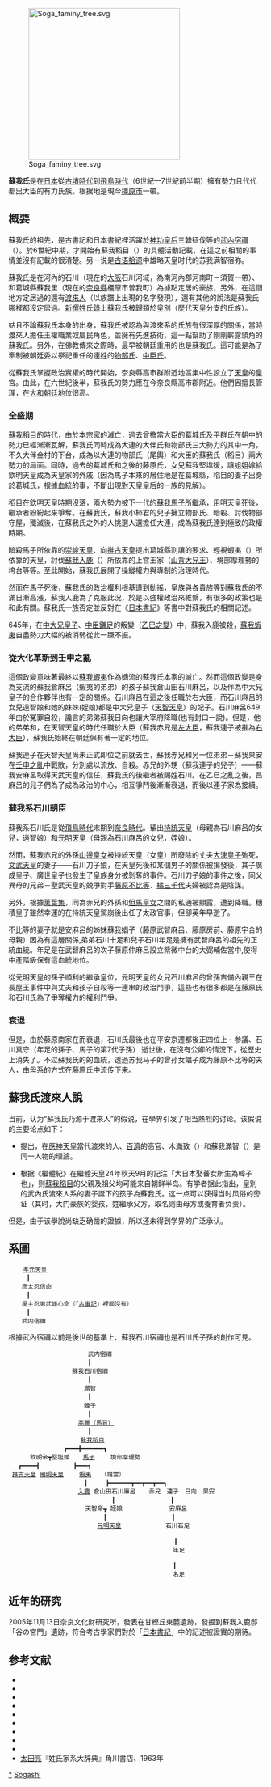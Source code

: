 {{unreferenced|time=2013-7-11}}
{{日本氏族
|家名=蘇我氏
<!-- |家紋= 家紋的畫像 -->
|家紋名称=
|本姓=蘇我[[臣|臣]]
|家祖=[[武內宿禰|武內宿禰]]<br />（[[孝元天皇|孝元天皇]]後裔）
|種別=[[皇別|皇別]]
|出身地=[[大和國|大和國]]高市郡蘇我邑
|根據地=[[大和國|大和國]]
|人物=[[蘇我稻目|蘇我稻目]]<br />[[蘇我馬子|蘇我馬子]]<br />[[蘇我蝦夷|蘇我蝦夷]]<br />[[蘇我入鹿|蘇我入鹿]]<br />[[蘇我赤兄|蘇我赤兄]]
|支流=[[石川氏|石川朝臣]]
}}
{{japanese|japanese=蘇我氏|kana=そが の うち|romaji=Sogano-uti|舊寫=蘇我氏}}

[[File:Soga_faminy_tree.svg|300px]]

'''蘇我氏'''是在[[日本|日本]]從[[古墳時代|古墳時代]]到[[飛鳥時代|飛鳥時代]]（6世紀—7世紀前半期）擁有勢力且代代都出大臣的有力氏族。根据地是現今[[橿原市|橿原市]]一帶。

== 概要 ==

蘇我氏的祖先，是古書記和日本書紀裡活躍於[[神功皇后|神功皇后]]三韓征伐等的[[武內宿禰|武內宿禰]]（{{lang|ja|たけうちのすくね}}）。於6世紀中期，才開始有蘇我稻目（{{lang|ja|そがのいなめ}}）的具體活動記載，在這之前相關的事情並沒有記載的很清楚。另一说是[[古语拾遗|古语拾遗]]中雄略天皇时代的苏我满智宿弥。

蘇我氏是在河內的石川（現在的[[大阪市|大阪]]石川河域，為南河內郡河南町－須賀一帶）、和葛城縣蘇我里（現在的[[奈良縣|奈良縣]]橿原市曽我町）為據點定居的豪族，另外，在這個地方定居過的還有[[渡來人|渡來人]]（以族譜上出現的名字發現），還有其他的說法是蘇我氏哪裡都沒定居過。[[新撰姓氏錄|新撰姓氏錄]]上蘇我氏被歸類於皇別（歷代天皇分支的氏族）。

姑且不論蘇我氏本身的出身，蘇我氏被認為與渡來系的氏族有很深厚的關係，當時渡來人擔任王權職業奴屬民角色，並擁有先進技術，這一點幫助了剛剛嶄露頭角的蘇我氏。另外，在佛教傳來之際時，最早被朝廷重用的也是蘇我氏。這可能是為了牽制被朝廷委以祭祀重任的連姓的[[物部氏|物部氏]]、[[中臣氏|中臣氏]]。

從蘇我氏掌握政治實權的時代開始，奈良縣高市群附近地區集中性設立了[[天皇|天皇]]的皇宮。由此，在六世紀後半，蘇我氏的勢力應在今奈良縣高市郡附近。他們因擅長管理{{link-ja|屯倉|屯倉}}，在[[大和朝廷|大和朝廷]]地位很高。

=== 全盛期 ===
[[蘇我稻目|蘇我稻目]]的時代，由於本宗家的滅亡，過去曾擔當大臣的葛城氏及平群氏在朝中的勢力已經漸漸瓦解，蘇我氏同時成為大連的大伴氏和物部氏三大勢力的其中一角，不久大伴金村的下台，成為以大連的物部氏（尾輿）和大臣的蘇我氏（稻目）兩大勢力的局面。同時，過去的葛城氏和之後的藤原氏，女兒蘇我堅塩媛，讓姐姐嫁給欽明天皇成為天皇家的外戚（因為馬子本來的居住地是在葛城縣，稻目的妻子出身於葛城氏，根據血統的事，不斷出現對天皇皇后的一族的見解）。

稻目在欽明天皇時期沒落，兩大勢力被下一代的[[蘇我馬子|蘇我馬子]]所繼承，用明天皇死後，繼承者紛紛起來爭奪。在蘇我氏，蘇我小柿君的兒子擁立物部氏、暗殺{{link-ja|穴穗部皇子|穴穂部皇子}}、討伐物部守屋，殲滅後，在蘇我氏之外的人挑選人選擔任大連，成為蘇我氏達到極致的政權時期。

暗殺馬子所依靠的[[崇峻天皇|崇峻天皇]]、向[[推古天皇|推古天皇]]提出葛城縣割讓的要求、輕視蝦夷（{{lang|ja|えみし}}）所依靠的天皇，討伐[[蘇我入鹿|蘇我入鹿]]（{{lang|ja|そが・の・いるか}}）所依靠的上宮王家（[[山背大兄王|山背大兄王]]）、境部摩理勢的垮台等等。至此開始，蘇我氏展開了操縱權力與專制的治理時代。

然而在馬子死後，蘇我氏的政治權利根基遭到動搖，皇族與各貴族等對蘇我氏的不滿日漸高漲，蘇我入鹿為了克服此況，於是以強權政治來維繫，有很多的政策也是和此有關。蘇我氏一族否定並反對在《[[日本書紀|日本書紀]]》等書中對蘇我氏的相關記述。

645年，在[[中大兄皇子|中大兄皇子]]、[[中臣鎌足|中臣鎌足]]的叛變（[[乙巳之變|乙巳之變]]）中，蘇我入鹿被殺，[[蘇我蝦夷|蘇我蝦夷]]自盡勢力大幅的被消弱從此一蹶不振。

=== 從大化革新到壬申之亂 ===
這個政變意味著最終以[[蘇我蝦夷|蘇我蝦夷]]作為嫡流的蘇我氏本家的滅亡。然而這個政變是身為支流的蘇我倉麻呂（蝦夷的弟弟）的孩子蘇我倉山田石川麻呂，以及作為中大兄皇子的合作夥伴也有一定的關係。石川麻呂在這之後任職於右大臣，而石川麻呂的女兒遠智娘和她的妹妹(姪娘)都是中大兄皇子（[[天智天皇|天智天皇]]）的妃子。石川麻呂649年由於冤罪自殺，讒言的弟弟蘇我日向也讓大宰府降職(也有封口一說)。但是，他的弟弟{{link-ja|蘇我赤兄|蘇我赤兄}}和{{link-ja|蘇我連子|蘇我連子}}，在天智天皇的時代任職於大臣（蘇我赤兄是[[左大臣|左大臣]]，蘇我連子被推為[[右大臣|右大臣]]），蘇我氏始終在朝廷保有著一定的地位。

蘇我連子在天智天皇尚未正式即位之前就去世，蘇我赤兄和另一位弟弟－蘇我果安在[[壬申之亂|壬申之亂]]中戰敗，分別處以流放、自殺。赤兄的外甥（蘇我連子的兒子）——蘇我安麻呂取得天武天皇的信任，蘇我氏的後繼者被賜姓石川。在乙巳之亂之後，昌麻呂的兒子們為了成為政治的中心，相互爭鬥後漸漸衰退，而後以連子家為接續。

=== 蘇我系石川朝臣 ===
蘇我系石川氏是從[[飛鳥時代|飛鳥時代]]末期到[[奈良時代|奈良時代]]。輩出[[持統天皇|持統天皇]]（母親為石川麻呂的女兒，遠智娘）和[[元明天皇|元明天皇]]（母親為石川麻呂的女兒，姪娘）。

然而，蘇我赤兄的外孫[[山邊皇女|山邊皇女]]被持統天皇（女皇）所廢除的丈夫[[大津皇子|大津皇子]]殉死，[[文武天皇|文武天皇]]的妻子——石川刀子娘，在天皇死後和某個男子的關係被揭發後，其子廣成皇子、廣世皇子也發生了皇族身分被剝奪的事件。石川刀子娘的事件之後，同父異母的兄弟－聖武天皇的兢爭對手[[藤原不比等|藤原不比等]]、[[橘三千代|橘三千代]]夫婦被認為是陰謀。

另外，根據[[萬葉集|萬葉集]]，同為赤兄的外孫{{link-ja|穗積親王|穂積親王|穗積皇子}}和[[但馬皇女|但馬皇女]]之間的私通被顯露，遭到降職。穗積皇子雖然幸運的在持統天皇駕崩後出任了太政官事，但卻英年早逝了。

不比等的妻子就是安麻呂的姊妹蘇我娼子（藤原武智麻呂、藤原房前、藤原宇合的母親）因為有這層關係,弟弟石川十足和兒子石川年足是擁有武智麻呂的祖先{{link-ja|藤原南家|藤原南家}}的正統血統。年足是在武智麻呂的次子藤原仲麻呂設立紫微中台的大弼輔佐當中,使得中產階級保有這血統地位。

從元明天皇的孫子順利的繼承皇位，元明天皇的女兒石川麻呂的曾孫吉備內親王在長屋王事件中與丈夫和孩子自殺等一連串的政治鬥爭，這些也有很多都是在藤原氏和石川氏為了爭奪權力的權利鬥爭。

=== 衰退 ===
但是，由於藤原南家在{{link-ja|藤原仲麻呂之亂|藤原仲麻呂の乱}}而衰退，石川氏最後也在平安京遷都後正四位上・参議、石川真守（年足的孫子、馬子的第7代子孫） 逝世後，在沒有公卿的情況下，從歷史上消失了。不过蘇我氏的的血統，透過苏我马子的曾孙女娼子成为藤原不比等的夫人，由母系的方式在藤原氏中流传下来。

== 蘇我氏渡來人說 ==
当前，认为“蘇我氏乃源于渡來人”的假说，在學界引发了相当熱烈的讨论。该假说的主要论点如下：

*{{link-ja|門脇禎二|門脇禎二}}提出，在[[應神天皇|應神天皇]]當代渡來的人、[[百濟|百濟]]的高官、木滿致（{{lang|ja|もくまち}}）和蘇我滿智（{{lang|ja|まち}}）是同一人物的理論。

* 根据《繼體紀》在繼體天皇24年秋天9月的記注「大日本娶蕃女所生為韓子也」，则[[蘇我稻目|蘇我稻目]]的父親及祖父均可能来自朝鲜半岛。有学者据此指出，皇別的武內氏渡來人系的妻子誕下的孩子為蘇我氏。这一点可以获得当时风俗的旁证（其时，大门豪族的婴孩，姓繼承父方，取名则由母方或養育者负责）。

但是，由于该學說尚缺乏确凿的證據，所以还未得到学界的广泛承认。

== 系圖 ==
     [[孝元天皇|孝元天皇]]
 　　　┃
 　  彦太忍信命
 　　　┃
 　  屋主忍男武雄心命（「[[古事記|古事記]]」裡面沒有）
 　　　┃
 　  武内宿禰

根據武內宿禰以前是後世的基準上、蘇我石川宿禰也是石川氏子孫的創作可見。
                       武内宿禰
   　　　　　　　　　　　　┃
  　　　　　　　　　　蘇我石川宿禰
   　　　　　　　　　　　　┃
  　　　　　　　　　　　　滿智
   　　　　　　　　　　　　┃
  　　　　　　　　　　　　韓子
   　　　　　　　　　　　　┃
  　　　　　　　　　　　[[蘇我高麗|高麗（馬背）]]
   　　　　　　　　　　　　┃
  　　　　　　　　　    [[蘇我稻目|蘇我稻目]]
   　　　　　　　　┏━━━╋━━━━━━┓
  　　　欽明帝┳堅塩媛　  [[蘇我馬子|馬子]] 　　境部摩理勢　
  　┏━━━━┫　　　　　 ┣━━━┓
  [[推古天皇|推古天皇]] [[用明天皇|用明天皇]]　　 [[蘇我蝦夷|蝦夷]]　 {{link-ja|蘇我倉麻呂|蘇我倉麻呂|倉麻呂}}（雄當）  
 　　　　　　　　　　　　 ┃　　　┣━━━━━━┳━━┳━━┳━━┓
  　　　　　　　　　　　[[蘇我入鹿|入鹿]] 倉山田石川麻呂　  赤兄　連子　日向　果安
  　　　　 　　　　　　　　　　　　┃　　　　　　 　　 ┃
   　　　 　　　　　　　　天智帝┳ 姪娘　　 　　　 　 安麻呂　　
 　 　　　　　　　　　　 　　　 ┃　 　　　　　　　　  ┃
 　　 　　　　　　　 　 　　　[[元明天皇|元明天皇]]　　　　　    石川石足　　　　　　　　　　　　　　　　　　　　　　　　　　　　　　　　　　　　 
 　　 　　　　　　　 　 　　 　　　　　　　　　　　　  ┃
 　　 　　　　　　　 　 　　 　　　　　　　　　　     年足　　　　　　　　　　　　　　　　　　　　　　　　　　　　　　　　　　　　 
 　　 　　　　　　　 　 　　　　　　　　　　　　 　　　┃
 　　 　　　　　　　 　 　　　　　　　　　　　　      名足

== 近年的研究 ==
2005年11月13日奈良文化財研究所，發表在甘樫丘東麓遺跡，發掘到蘇我入鹿邸「谷の宮門」遺跡，符合考古學家們對於「[[日本書紀|日本書紀]]」中的記述被證實的期待。

== 参考文献 ==
* {{Citation|last=加藤|first=謙吉|author-link=加藤謙吉|date=1983-12|title=蘇我氏と大和王権|series=古代史研究選書|publisher=[[吉川弘文館|吉川弘文館]]|isbn=4642021523|ref=harv}}
* {{Cite journal|author=[[門脇禎二|門脇禎二]]|title=蘇我氏の出自について|date=1971|publisher=日本のなかの朝鮮文化社 |journal=日本のなかの朝鮮文化|issue=12|pages=|id={{全国書誌番号|00018978}}|ref={{SfnRef|門脇|1971|}}}}
* {{Citation|last=門脇|first=禎二|volume={{Full citation needed|date=2018年12月}}|date=1991-9|title=「大化改新」史論|publisher=[[思文閣出版|思文閣出版]]|isbn=|ncid=BN06791527|ref=harv}}
* {{Cite journal|author=坂本義種|title=木満致と木（刕）満致と蘇我満智|date=1989|publisher=韓国研究院|journal=韓 : the han : 한|issue=116|pages=|ncid=AN00045899|ref={{SfnRef|坂本|1989|}}}}
* {{Cite journal|author=[[鈴木靖民|鈴木靖民]]|title=木満致と蘇我氏|date=1981|publisher=朝鮮文化社|journal=日本のなかの朝鮮文化|issue=51|pages=|id={{全国書誌番号|00018978}}|ref={{SfnRef|鈴木|1981|}}}}
* {{Cite book|author=[[遠山美都男|遠山美都男]]|title=蘇我氏四代　臣、罪を知らず|publisher=ミネルヴァ書房|year=2006|series=ミネルヴァ日本評伝選|isbn=4623045609|ref={{SfnRef|遠山|2006|}}}}
* {{Cite book|author=[[水谷千秋|水谷千秋]]|title=謎の豪族 蘇我氏|publisher=文藝春秋|year=2006|series=[[文春新書|文春新書]]|isbn=4166604953|ref={{SfnRef|水谷|2006|}}}}
* {{Cite journal|author=水谷千秋|title=中央豪族 蘇我氏：中央における熾烈な権力争いに挑み続けた一族|date=2011-08|publisher=[[新人物往来社|新人物往来社]]|journal=[[歴史読本|歴史読本]]：特集 古代豪族の正体；特集ワイド 古代豪族のルーツと末裔|volume=56|issue=2011年8月号|pages=78-83|naid=40018885300|ref={{SfnRef|水谷|2011|}}}}
* {{Citation|last=山尾|first=幸久|author-link=山尾幸久|date=1977-5|title=日本国家の形成|series=[[岩波新書|岩波新書]] 黄版-13|publisher=[[岩波書店|岩波書店]]|isbn=400420013X|ref=harv}}
* [[太田亮|太田亮]]『姓氏家系大辞典』角川書店、1963年

[[Category:蘇我氏|*]]
[[Category:日本氏族|Sogashi]]